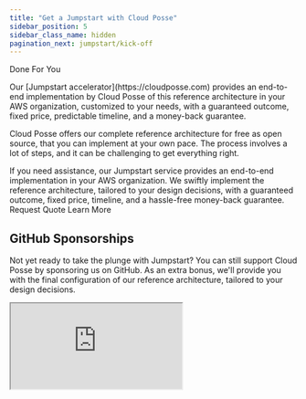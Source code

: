 ```yaml
---
title: "Get a Jumpstart with Cloud Posse"
sidebar_position: 5
sidebar_class_name: hidden
pagination_next: jumpstart/kick-off
---
```


<PillBox>Done For You</PillBox>

<Intro>
Our [Jumpstart accelerator](https://cloudposse.com) provides an end-to-end implementation by Cloud Posse of this reference architecture in your AWS organization, customized to your needs, with a guaranteed outcome, fixed price, predictable timeline, and a money-back guarantee.
</Intro>

Cloud Posse offers our complete reference architecture for free as open source, that you can implement at your own pace. The process involves a lot of steps, and it can be challenging to get everything right.

<ActionCard title="Get a Jumpstart with Cloud Posse">
  If you need assistance, our Jumpstart service provides an end-to-end implementation in your AWS organization. We swiftly implement the reference architecture, tailored to your design decisions, with a guaranteed outcome, fixed price, timeline, and a hassle-free money-back guarantee.
  <div>
    <PrimaryCTA to="https://cloudposse.com/meet">Request Quote</PrimaryCTA>
    <SecondaryCTA to="https://cloudposse.com">Learn More</SecondaryCTA>
  </div>
</ActionCard>

## GitHub Sponsorships

Not yet ready to take the plunge with Jumpstart? You can still support Cloud Posse by sponsoring us on GitHub. As an extra bonus, we'll provide you with the final configuration of our reference architecture, tailored to your design decisions.

<iframe src="https://github.com/sponsors/cloudposse/card" title="Sponsor Cloud Posse" style={{border: 0}}></iframe>
